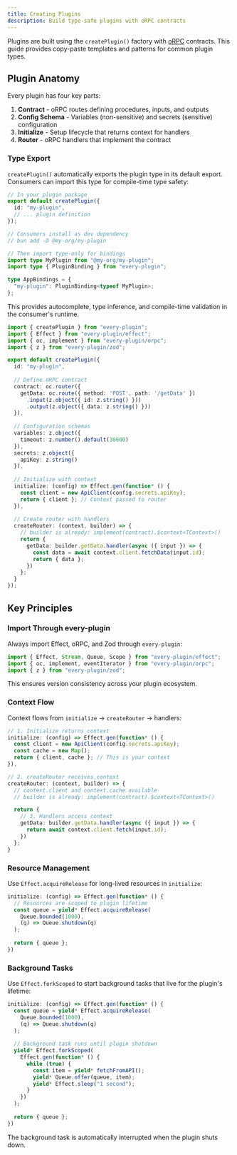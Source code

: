 ```yaml
---
title: Creating Plugins
description: Build type-safe plugins with oRPC contracts
---
```


Plugins are built using the `createPlugin()` factory with [oRPC](https://orpc.unnoq.com/) contracts. This guide provides copy-paste templates and patterns for common plugin types.

## Plugin Anatomy

Every plugin has four key parts:

1. **Contract** - oRPC routes defining procedures, inputs, and outputs
2. **Config Schema** - Variables (non-sensitive) and secrets (sensitive) configuration
3. **Initialize** - Setup lifecycle that returns context for handlers
4. **Router** - oRPC handlers that implement the contract

### Type Export

`createPlugin()` automatically exports the plugin type in its default export. Consumers can import this type for compile-time type safety:

```typescript
// In your plugin package
export default createPlugin({
  id: "my-plugin",
  // ... plugin definition
});

// Consumers install as dev dependency
// bun add -D @my-org/my-plugin

// Then import type-only for bindings
import type MyPlugin from "@my-org/my-plugin";
import type { PluginBinding } from "every-plugin";

type AppBindings = {
  "my-plugin": PluginBinding<typeof MyPlugin>;
};
```

This provides autocomplete, type inference, and compile-time validation in the consumer's runtime.

```typescript
import { createPlugin } from "every-plugin";
import { Effect } from "every-plugin/effect";
import { oc, implement } from "every-plugin/orpc";
import { z } from "every-plugin/zod";

export default createPlugin({
  id: "my-plugin",
  
  // Define oRPC contract
  contract: oc.router({
    getData: oc.route({ method: 'POST', path: '/getData' })
      .input(z.object({ id: z.string() }))
      .output(z.object({ data: z.string() }))
  }),
  
  // Configuration schemas
  variables: z.object({
    timeout: z.number().default(30000)
  }),
  secrets: z.object({
    apiKey: z.string()
  }),
  
  // Initialize with context
  initialize: (config) => Effect.gen(function* () {
    const client = new ApiClient(config.secrets.apiKey);
    return { client }; // Context passed to router
  }),
  
  // Create router with handlers
  createRouter: (context, builder) => {
    // builder is already: implement(contract).$context<TContext>()
    return {
      getData: builder.getData.handler(async ({ input }) => {
        const data = await context.client.fetchData(input.id);
        return { data };
      })
    };
  }
});
```

## Key Principles

### Import Through every-plugin

Always import Effect, oRPC, and Zod through `every-plugin`:

```typescript
import { Effect, Stream, Queue, Scope } from "every-plugin/effect";
import { oc, implement, eventIterator } from "every-plugin/orpc";
import { z } from "every-plugin/zod";
```

This ensures version consistency across your plugin ecosystem.

### Context Flow

Context flows from `initialize` → `createRouter` → handlers:

```typescript
// 1. Initialize returns context
initialize: (config) => Effect.gen(function* () {
  const client = new ApiClient(config.secrets.apiKey);
  const cache = new Map();
  return { client, cache }; // This is your context
}),

// 2. createRouter receives context
createRouter: (context, builder) => {
  // context.client and context.cache available
  // builder is already: implement(contract).$context<TContext>()

  return {
    // 3. Handlers access context
    getData: builder.getData.handler(async ({ input }) => {
      return await context.client.fetch(input.id);
    })
  };
}
```

### Resource Management

Use `Effect.acquireRelease` for long-lived resources in `initialize`:

```typescript
initialize: (config) => Effect.gen(function* () {
  // Resources are scoped to plugin lifetime
  const queue = yield* Effect.acquireRelease(
    Queue.bounded(1000),
    (q) => Queue.shutdown(q)
  );
  
  return { queue };
})
```

### Background Tasks

Use `Effect.forkScoped` to start background tasks that live for the plugin's lifetime:

```typescript
initialize: (config) => Effect.gen(function* () {
  const queue = yield* Effect.acquireRelease(
    Queue.bounded(1000),
    (q) => Queue.shutdown(q)
  );
  
  // Background task runs until plugin shutdown
  yield* Effect.forkScoped(
    Effect.gen(function* () {
      while (true) {
        const item = yield* fetchFromAPI();
        yield* Queue.offer(queue, item);
        yield* Effect.sleep("1 second");
      }
    })
  );
  
  return { queue };
})
```

The background task is automatically interrupted when the plugin shuts down.
